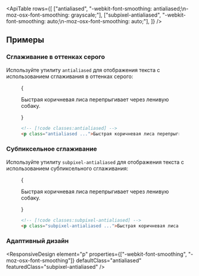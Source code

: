 

<ApiTable
  rows={[
    ["antialiased", "-webkit-font-smoothing: antialiased;\n-moz-osx-font-smoothing: grayscale;"],
    ["subpixel-antialiased", "-webkit-font-smoothing: auto;\n-moz-osx-font-smoothing: auto;"],
  ]}
/>

## Примеры

### Сглаживание в оттенках серого

Используйте утилиту `antialiased` для отображения текста с использованием сглаживания в оттенках серого:

<Figure>

<Example>
  {
    <p className="text-center text-lg font-medium text-gray-900 antialiased dark:text-gray-200">
      Быстрая коричневая лиса перепрыгивает через ленивую собаку.
    </p>
  }
</Example>

```html
<!-- [!code classes:antialiased] -->
<p class="antialiased ...">Быстрая коричневая лиса перепрыгивает через ленивую собаку ...</p>
```

</Figure>

### Субпиксельное сглаживание

Используйте утилиту `subpixel-antialiased` для отображения текста с использованием субпиксельного сглаживания:

<Figure>

<Example>
  {
    <p className="text-center text-lg font-medium text-gray-900 subpixel-antialiased dark:text-gray-200">
      Быстрая коричневая лиса перепрыгивает через ленивую собаку.
    </p>
  }
</Example>

```html
<!-- [!code classes:subpixel-antialiased] -->
<p class="subpixel-antialiased ...">Быстрая коричневая лиса перепрыгивает через ленивую собаку ...</p>
```

</Figure>

### Адаптивный дизайн

<ResponsiveDesign
  element="p"
  properties={["-webkit-font-smoothing", "-moz-osx-font-smoothing"]}
  defaultClass="antialiased"
  featuredClass="subpixel-antialiased"
/>
